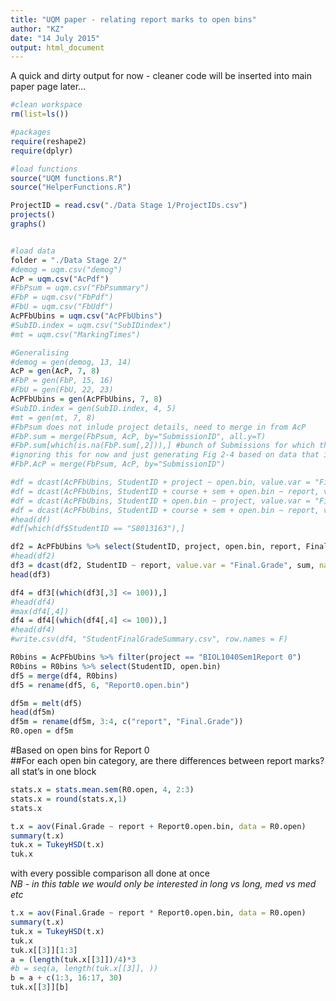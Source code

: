 ```yaml
---
title: "UQM paper - relating report marks to open bins"
author: "KZ"
date: "14 July 2015"
output: html_document
---
```


A quick and dirty output for now - cleaner code will be inserted into main paper page later...  


```r
#clean workspace
rm(list=ls())

#packages
require(reshape2)
require(dplyr)

#load functions
source("UQM functions.R")
source("HelperFunctions.R")

ProjectID = read.csv("./Data Stage 1/ProjectIDs.csv")
projects()
graphs()


#load data
folder = "./Data Stage 2/"
#demog = uqm.csv("demog")
AcP = uqm.csv("AcPdf")
#FbPsum = uqm.csv("FbPsummary")
#FbP = uqm.csv("FbPdf")
#FbU = uqm.csv("FbUdf")
AcPFbUbins = uqm.csv("AcPFbUbins")
#SubID.index = uqm.csv("SubIDindex")
#mt = uqm.csv("MarkingTimes")

#Generalising
#demog = gen(demog, 13, 14)
AcP = gen(AcP, 7, 8)
#FbP = gen(FbP, 15, 16)
#FbU = gen(FbU, 22, 23)
AcPFbUbins = gen(AcPFbUbins, 7, 8)
#SubID.index = gen(SubID.index, 4, 5)
#mt = gen(mt, 7, 8)
#FbPsum does not inlude project details, need to merge in from AcP
#FbP.sum = merge(FbPsum, AcP, by="SubmissionID", all.y=T)
#FbP.sum[which(is.na(FbP.sum[,2])),] #bunch of Submissions for which there are marks but no meta-data on Fb provision - possible error in generating FbPsummary?
#ignoring this for now and just generating Fig 2-4 based on data that is in FbPsummary.csv
#FbP.AcP = merge(FbPsum, AcP, by="SubmissionID")

```



```r

#df = dcast(AcPFbUbins, StudentID + project ~ open.bin, value.var = "Final.Grade")
#df = dcast(AcPFbUbins, StudentID + course + sem + open.bin ~ report, value.var = "Final.Grade")
#df = dcast(AcPFbUbins, StudentID + open.bin ~ project, value.var = "Final.Grade")
#df = dcast(AcPFbUbins, StudentID + course + sem + open.bin ~ report, value.var = "Final.Grade")
#head(df)
#df[which(df$StudentID == "S8013163"),]

df2 = AcPFbUbins %>% select(StudentID, project, open.bin, report, Final.Grade)
#head(df2)
df3 = dcast(df2, StudentID ~ report, value.var = "Final.Grade", sum, na.rm=T)
head(df3)

df4 = df3[(which(df3[,3] <= 100)),]
#head(df4)
#max(df4[,4])
df4 = df4[(which(df4[,4] <= 100)),]
#head(df4)
#write.csv(df4, "StudentFinalGradeSummary.csv", row.names = F)

R0bins = AcPFbUbins %>% filter(project == "BIOL1040Sem1Report 0")
R0bins = R0bins %>% select(StudentID, open.bin)
df5 = merge(df4, R0bins)
df5 = rename(df5, 6, "Report0.open.bin")

df5m = melt(df5)
head(df5m)
df5m = rename(df5m, 3:4, c("report", "Final.Grade"))
R0.open = df5m
```

#Based on open bins for Report 0  
##For each open bin category, are there differences between report marks?  
all stat's in one block   
```r

stats.x = stats.mean.sem(R0.open, 4, 2:3)
stats.x = round(stats.x,1)
stats.x

t.x = aov(Final.Grade ~ report + Report0.open.bin, data = R0.open)
summary(t.x)
tuk.x = TukeyHSD(t.x)
tuk.x
```

with every possible comparison all done at once  
*NB - in this table we would only be interested in long vs long, med vs med etc*  
```r
t.x = aov(Final.Grade ~ report * Report0.open.bin, data = R0.open)
summary(t.x)
tuk.x = TukeyHSD(t.x)
tuk.x
tuk.x[[3]][1:3]
a = (length(tuk.x[[3]])/4)*3
#b = seq(a, length(tuk.x[[3]], ))
b = a + c(1:3, 16:17, 30)
tuk.x[[3]][b]
```
